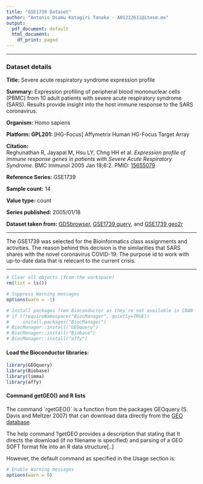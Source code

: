 ```yaml
---
title: "GSE1739 Dataset"
author: "Antonio Osamu Katagiri Tanaka - A01212611@itesm.mx"
output:
  pdf_document: default
  html_document:
    df_print: paged
---
```


---

### Dataset details

**Title:**	Severe acute respiratory syndrome expression profile

**Summary:**	Expression profiling of peripheral blood mononuclear cells (PBMC) from 10 adult patients with severe acute respiratory syndrome (SARS). Results provide insight into the host immune response to the SARS coronavirus.

**Organism:**	Homo sapiens

**Platform:	GPL201:** [HG-Focus] Affymetrix Human HG-Focus Target Array

**Citation:**	
Reghunathan R, Jayapal M, Hsu LY, Chng HH et al. *Expression profile of immune response genes in patients with Severe Acute Respiratory Syndrome.* BMC Immunol 2005 Jan 18;6:2. PMID: [15655079](https://www.ncbi.nlm.nih.gov/pubmed/15655079)

**Reference Series:**	GSE1739

**Sample count:**	14

**Value type:**	count

**Series published:**	2005/01/18

**Dataset taken from:** [GDSbrowser](https://www.ncbi.nlm.nih.gov/sites/GDSbrowser), [GSE1739 query](https://www.ncbi.nlm.nih.gov/geo/query/acc.cgi?acc=GSE1739), and [GSE1739 geo2r](https://www.ncbi.nlm.nih.gov/geo/geo2r/?acc=GSE1739)

---

The GSE1739 was selected for the Bioinformatics class assignments and activities. The reason behind this decision is the similarities that SARS shares with the novel coronavirus COVID-19. The purpose id to work with up-to-date data that is relecant to the current crisis.

---

```r
# Clear all objects (from the workspace)
rm(list = ls())

# Suppress Warning messages
options(warn = -1)

# Install packages from Bioconductor as they're not available in CRAN
# if (!requireNamespace("BiocManager", quietly=TRUE))
#     install.packages("BiocManager")
# BiocManager::install("GEOquery")
# BiocManager::install("Biobase")
# BiocManager::install("affy")
```

#### Load the Bioconductor libraries:
```r
library(GEOquery)
library(Biobase)
library(limma)
library(affy)
```

#### Command getGEO() and R lists
The command ´rgetGEO()´ is a function from the packages GEOquery (S. Davis and Meltzer 2007) that can download data directly from the [GEO database](http://www.ncbi.nlm.nih.gov/geo/).

The help command ?getGEO provides a description that stating that It directs the download (if no filename is specified) and parsing of a GEO SOFT format file into an R data structure[..]

However, the default command as specified in the Usage section is:

```r
# Enable Warning messages
options(warn = 0)
```

